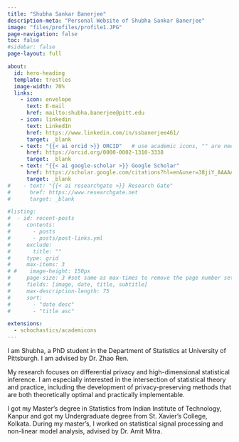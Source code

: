 ```yaml
---
title: "Shubha Sankar Banerjee"
description-meta: "Personal Website of Shubha Sankar Banerjee"
image: "files/profiles/profile1.JPG"
page-navigation: false
toc: false
#sidebar: false
page-layout: full

about:
  id: hero-heading
  template: trestles
  image-width: 70%
  links:
    - icon: envelope
      text: E-mail
      href: mailto:shubha.banerjee@pitt.edu    
    - icon: linkedin
      text: LinkedIn
      href: https://www.linkedin.com/in/ssbanerjee461/
      target: _blank
    - text: "{{< ai orcid >}} ORCID"   # use academic icons, "" are needed, you also need to install the fontawesome extension
      href: https://orcid.org/0000-0002-1310-3338
      target: _blank
    - text: "{{< ai google-scholar >}} Google Scholar" 
      href: https://scholar.google.com/citations?hl=en&user=38jiY_AAAAAJ
      target: _blank
#    - text: "{{< ai researchgate >}} Research Gate"
#      href: https://www.researchgate.net
#      target: _blank

#listing:
#  - id: recent-posts
#     contents: 
#       - posts
#       - posts/post-links.yml
#     exclude:
#       title: ""
#     type: grid
#     max-items: 3
# #    image-height: 150px
#     page-size: 3 #set same as max-times to remove the page number setting
#     fields: [image, date, title, subtitle]
#     max-description-length: 75
#     sort: 
#       - "date desc"
#       - "title asc"

extensions:
  - schochastics/academicons
---
```


:::{#hero-heading}

I am Shubha, a PhD student in the Department of Statistics at University of Pittsburgh. I am advised by Dr. Zhao Ren. 

My research focuses on differential privacy and high-dimensional statistical inference. I am especially interested in the intersection of statistical theory and practice, including the development of privacy-preserving methods that are both theoretically optimal and practically implementable.

I got my Master's degree in Statistics from Indian Institute of Technology, Kanpur and got my Undergraduate degree from St. Xavier's College, Kolkata. During my master's, I worked on statistical signal processing and non-linear model analysis, advised by Dr. Amit Mitra.

:::
